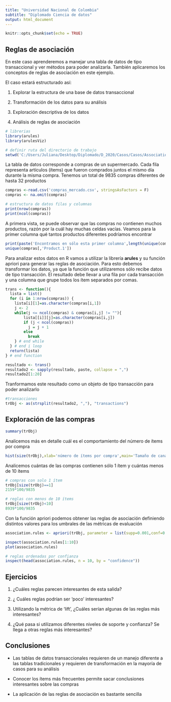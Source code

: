 ---
title: "Universidad Nacional de Colombia"
subtitle: "Diplomado Ciencia de datos"
output: html_document
---

```{r setup, include=FALSE}
knitr::opts_chunk$set(echo = TRUE)
```

## Reglas de asociación
En este caso aprenderemos a manejar una tabla de datos de tipo transaccional y ver métodos para poder analizarla. También aplicaremos los conceptos de reglas de asociación en este ejemplo.

El caso estará estructurado así:

1. Explorar la estructura de una base de datos transaccional

2. Transformación de los datos para su análisis

3. Exploración descriptiva de los datos

4. Análisis de reglas de asociación


```{r}

# librerias
library(arules)
library(arulesViz)
```


```{r}
# definir ruta del directorio de trabajo
setwd('C:/Users/Juliana/Desktop/Diplomado/D_2020/Casos/Casos/AssociationRules')
```

La tabla de datos corresponde a compras de un supermercado. Cada fila representa artículos (ítems) que fueron comprados juntos el mismo día durante la misma compra. Tenemos un total de 9835 compras diferentes de hasta 32 productos

```{r}
compras <-read.csv('compras_mercado.csv', stringsAsFactors = F)
compras <- na.omit(compras)
```

```{r}
# estructura de datos filas y columnas
print(nrow(compras))
print(ncol(compras))
```


A primera vista, se puede observar que las compras no contienen muchos productos, razón por la cuál hay muchas celdas vacías. Veamos para la primer columna qué tantos productos diferentes podríamos encontrar


```{r}
print(paste('Encontramos en sólo esta primer columna',length(unique(compras[,'Product.1'])),'productos dirferentes'))
unique(compras[,'Product.1'])
```

Para analizar estos datos en R vamos a utilizar la librería **arules**  y su función apriori para generar las reglas de asociación. Para esto debemos transformar los datos, ya que la función que utilizaremos sólo recibe datos de tipo transacción. El resultado debe llevar a una fila por cada transacción y una columna que grupe todos los ítem separados por comas. 


```{r}
trans <- function(){
  lista = list()
  for (i in 1:nrow(compras)) {
    lista[i][1]=as.character(compras[i,1])
    j <- 2
    while(j <= ncol(compras) & compras[i,j] != ""){
        lista[[i]][j]=as.character(compras[i,j])
        if (j < ncol(compras))
          j = j + 1
        else
          break
    } # end while
  } # end i loop
  return(lista)
} # end function

```



```{r}
resultado <- trans()
resultado2 <- sapply(resultado, paste, collapse = ",")
resultado2[1:20]
```

Tranformamos este resultado como un objeto de tipo transacción para poder analizarlo

```{r}
#transacciones
trObj <- as(strsplit(resultado2, ","), "transactions")

```

## Exploración de las compras

```{r}
summary(trObj)
```


Analicemos más en detalle cuál es el comportamiento del número de ítems por compra

```{r}
hist(size(trObj),xlab='número de ítems por compra',main='Tamaño de canastas')
```

Analicemos cuántas de las compras contienen sólo 1 ítem y cuántas menos de 10 ítems

```{r}
# compras con solo 1 ítem
trObj[size(trObj)==1]
2159*100/9835

# reglas con menos de 10 ítems
trObj[size(trObj)<10]
8939*100/9835
```



Con la función apriori podemos obtener las reglas de asociación definiendo distintos valores para los umbrales de las métricas de evaluación 

```{r}
association.rules <- apriori(trObj, parameter = list(supp=0.001,conf=0.5))
```

```{r}
inspect(association.rules[1:10])
plot(association.rules)
```


```{r}
# reglas ordenadas por confianza 
inspect(head(association.rules, n = 10, by = "confidence"))
```



## Ejercicios
1. ¿Cuáles reglas parecen interesantes de esta salida?

2. ¿ Cuáles reglas podrían ser 'poco' interesantes?

3. Utilizando la métrica de 'lift', ¿Cuáles serían algunas de las reglas más interesantes?

4. ¿Qué pasa si utilizamos diferentes niveles de soporte y confianza? Se llega a otras reglas más interesantes?


## Conclusiones

- Las tablas de datos transaccionales requieren de un manejo diferente a las tablas tradicionales y requieren de transformación en la mayoría de casos para su análisis

- Conocer los ítems más frecuentes permite sacar conclusiones interesantes sobre las compras

- La aplicación de las reglas de asociación es bastante sencilla
